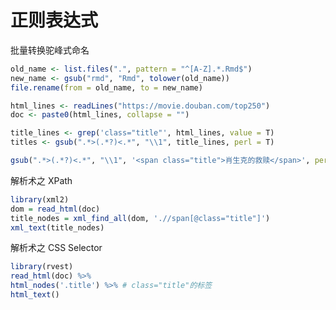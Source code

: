 # 正则表达式 {#chap-regular-expressions}




批量转换驼峰式命名

```r
old_name <- list.files(".", pattern = "^[A-Z].*.Rmd$")
new_name <- gsub("rmd", "Rmd", tolower(old_name))
file.rename(from = old_name, to = new_name)
```

```r
html_lines <- readLines("https://movie.douban.com/top250")
doc <- paste0(html_lines, collapse = "")

title_lines <- grep('class="title"', html_lines, value = T)
titles <- gsub(".*>(.*?)<.*", "\\1", title_lines, perl = T)

gsub(".*>(.*?)<.*", "\\1", '<span class="title">肖生克的救赎</span>', perl = T)
```

解析术之 XPath

```r
library(xml2)
dom = read_html(doc)
title_nodes = xml_find_all(dom, './/span[@class="title"]')
xml_text(title_nodes)
```

解析术之 CSS Selector

```r
library(rvest)
read_html(doc) %>%
html_nodes('.title') %>% # class="title"的标签
html_text()
```

